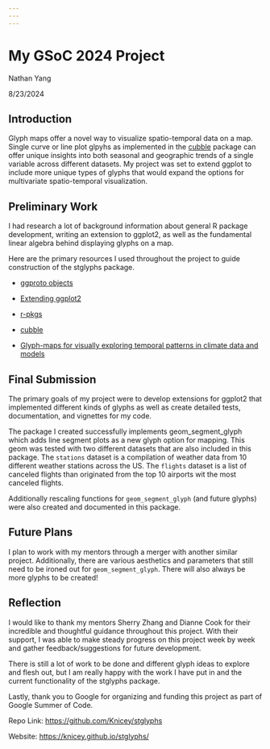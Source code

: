 ```yaml
---
---
---
```


# My GSoC 2024 Project

Nathan Yang

8/23/2024

## Introduction

Glyph maps offer a novel way to visualize spatio-temporal data on a map. Single curve or line plot glpyhs as implemented in the [cubble](https://github.com/huizezhang-sherry/cubble) package can offer unique insights into both seasonal and geographic trends of a single variable across different datasets. My project was set to extend ggplot to include more unique types of glyphs that would expand the options for multivariate spatio-temporal visualization.

## Preliminary Work

I had research a lot of background information about general R package development, writing an extension to ggplot2, as well as the fundamental linear algebra behind displaying glyphs on a map.

Here are the primary resources I used throughout the project to guide construction of the stglyphs package.

-   [ggproto objects](https://ggplot2.tidyverse.org/reference/ggproto.html)

-   [Extending ggplot2](https://ggplot2-book.org/extensions)

-   [r-pkgs](https://r-pkgs.org/whole-game.html)

-   [cubble](https://github.com/huizezhang-sherry/cubble)

-   [Glyph-maps for visually exploring temporal patterns in climate data and models](https://onlinelibrary.wiley.com/doi/10.1002/env.2152)

## Final Submission

The primary goals of my project were to develop extensions for ggplot2 that implemented different kinds of glyphs as well as create detailed tests, documentation, and vignettes for my code.

The package I created successfully implements geom_segment_glyph which adds line segment plots as a new glyph option for mapping. This geom was tested with two different datasets that are also included in this package. The `stations` dataset is a compilation of weather data from 10 different weather stations across the US. The `flights` dataset is a list of canceled flights than originated from the top 10 airports wit the most canceled flights.

Additionally rescaling functions for `geom_segment_glyph` (and future glyphs) were also created and documented in this package.

## Future Plans

I plan to work with my mentors through a merger with another similar project. Additionally, there are various aesthetics and parameters that still need to be ironed out for `geom_segment_glyph`. There will also always be more glyphs to be created!

## Reflection

I would like to thank my mentors Sherry Zhang and Dianne Cook for their incredible and thoughtful guidance throughout this project. With their support, I was able to make steady progress on this project week by week and gather feedback/suggestions for future development.

There is still a lot of work to be done and different glyph ideas to explore and flesh out, but I am really happy with the work I have put in and the current functionality of the stglyphs package.

Lastly, thank you to Google for organizing and funding this project as part of Google Summer of Code.

Repo Link: <https://github.com/Knicey/stglyphs>

Website: <https://knicey.github.io/stglyphs/>

\
